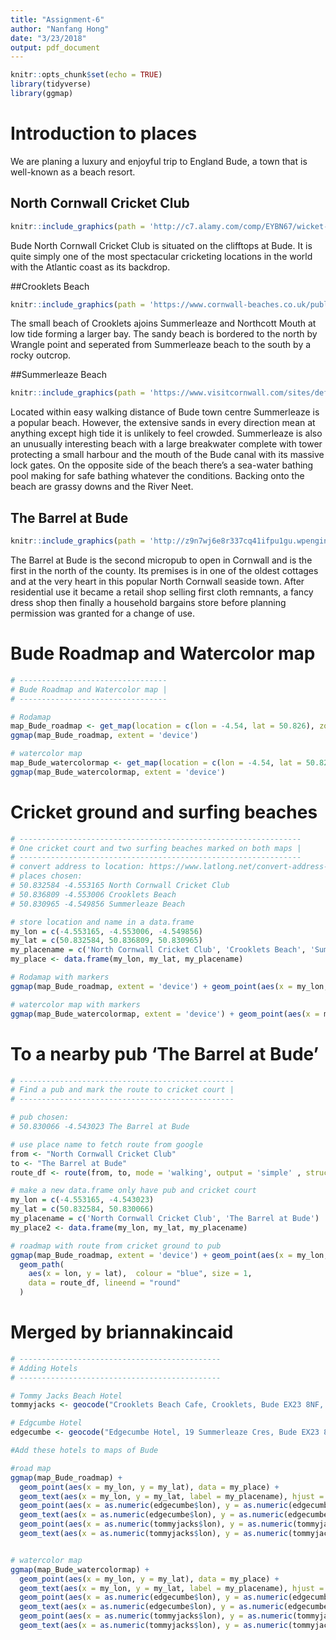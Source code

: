 ```yaml
---
title: "Assignment-6"
author: "Nanfang Hong"
date: "3/23/2018"
output: pdf_document
---
```


```r
knitr::opts_chunk$set(echo = TRUE)
library(tidyverse)
library(ggmap)
```

# Introduction to places 

We are planing a luxury and enjoyful trip to England Bude, a town that is well-known as a beach resort.

## North Cornwall Cricket Club 
```r
knitr::include_graphics(path = 'http://c7.alamy.com/comp/EYBN67/wicket-covers-at-bude-cricket-club-north-cornwall-EYBN67.jpg')
```

Bude North Cornwall Cricket Club is situated on the clifftops at Bude. It is quite simply one of the most spectacular cricketing locations in the world with the Atlantic coast as its backdrop. 

##Crooklets Beach
```r
knitr::include_graphics(path = 'https://www.cornwall-beaches.co.uk/public/photos/crooklets.jpg')
```
The small beach of Crooklets ajoins Summerleaze and Northcott Mouth at low tide forming a larger bay. The sandy beach is bordered to the north by Wrangle point and seperated from Summerleaze beach to the south by a rocky outcrop.

##Summerleaze Beach
```r
knitr::include_graphics(path = 'https://www.visitcornwall.com/sites/default/files/styles/product_image_breakpoints_theme_visitcornwall2_tablet_1_5x/public/Summerleaze%20Beach.jpg?itok=idqvGBEi&timestamp=1319809738')
```
Located within easy walking distance of Bude town centre Summerleaze is a popular beach. However, the extensive sands in every direction mean at anything except high tide it is unlikely to feel crowded.
Summerleaze is also an unusually interesting beach with a large breakwater complete with tower protecting a small harbour and the mouth of the Bude canal with its massive lock gates. On the opposite side of the beach there's a sea-water bathing pool making for safe bathing whatever the conditions. Backing onto the beach are grassy downs and the River Neet.

## The Barrel at Bude
```r
knitr::include_graphics(path = 'http://z9n7wj6e8r337cq41ifpu1gu.wpengine.netdna-cdn.com/wp-content/uploads/2017/11/barreldowr1117a.jpg')
```

The Barrel at Bude is the second micropub to open in Cornwall and is the first in the north of the county. Its premises is in one of the oldest cottages and at the very heart in this popular North Cornwall seaside town. After residential use it became a retail shop selling first cloth remnants, a fancy dress shop then finally a household bargains store before planning permission was granted for a change of use. 



# Bude Roadmap and Watercolor map

```r
# ---------------------------------
# Bude Roadmap and Watercolor map |
# ---------------------------------

# Rodamap
map_Bude_roadmap <- get_map(location = c(lon = -4.54, lat = 50.826), zoom = 14, maptype = 'roadmap', source = 'google')
ggmap(map_Bude_roadmap, extent = 'device')

# watercolor map
map_Bude_watercolormap <- get_map(location = c(lon = -4.54, lat = 50.826), zoom = 14, maptype = 'watercolor', source = 'google')
ggmap(map_Bude_watercolormap, extent = 'device')
```


# Cricket ground and surfing beaches

```r
# ---------------------------------------------------------------
# One cricket court and two surfing beaches marked on both maps |
# ---------------------------------------------------------------
# convert address to location: https://www.latlong.net/convert-address-to-lat-long.html
# places chosen: 
# 50.832584 -4.553165 North Cornwall Cricket Club 
# 50.836809 -4.553006 Crooklets Beach
# 50.830965 -4.549856 Summerleaze Beach

# store location and name in a data.frame
my_lon = c(-4.553165, -4.553006, -4.549856)
my_lat = c(50.832584, 50.836809, 50.830965)
my_placename = c('North Cornwall Cricket Club', 'Crooklets Beach', 'Summerleaze Beach')
my_place <- data.frame(my_lon, my_lat, my_placename)

# Rodamap with markers
ggmap(map_Bude_roadmap, extent = 'device') + geom_point(aes(x = my_lon, y = my_lat), data = my_place) + geom_text(aes(x = my_lon, y = my_lat, label = my_placename), hjust = - 0.1, data = my_place)

# watercolor map with markers
ggmap(map_Bude_watercolormap, extent = 'device') + geom_point(aes(x = my_lon, y = my_lat), data = my_place) + geom_text(aes(x = my_lon, y = my_lat, label = my_placename), hjust = - 0.1, data = my_place)

```


# To a nearby pub 'The Barrel at Bude'

```r
# ------------------------------------------------
# Find a pub and mark the route to cricket court |
# ------------------------------------------------

# pub chosen: 
# 50.830066 -4.543023 The Barrel at Bude

# use place name to fetch route from google
from <- "North Cornwall Cricket Club"
to <- "The Barrel at Bude"
route_df <- route(from, to, mode = 'walking', output = 'simple' , structure = "route")

# make a new data.frame only have pub and cricket court
my_lon = c(-4.553165, -4.543023)
my_lat = c(50.832584, 50.830066)
my_placename = c('North Cornwall Cricket Club', 'The Barrel at Bude')
my_place2 <- data.frame(my_lon, my_lat, my_placename)

# roadmap with route from cricket ground to pub
ggmap(map_Bude_roadmap, extent = 'device') + geom_point(aes(x = my_lon, y = my_lat), data = my_place2) + geom_text(aes(x = my_lon, y = my_lat, label = my_placename), hjust = - 0.1, data = my_place2) + 
  geom_path(
    aes(x = lon, y = lat),  colour = "blue", size = 1,
    data = route_df, lineend = "round"
  )
```


# Merged by briannakincaid

```r
# ---------------------------------------------
# Adding Hotels 
# ---------------------------------------------

# Tommy Jacks Beach Hotel
tommyjacks <- geocode("Crooklets Beach Cafe, Crooklets, Bude EX23 8NF, UK")

# Edgcumbe Hotel
edgecumbe <- geocode("Edgecumbe Hotel, 19 Summerleaze Cres, Bude EX23 8HJ, UK")

#Add these hotels to maps of Bude

#road map
ggmap(map_Bude_roadmap) + 
  geom_point(aes(x = my_lon, y = my_lat), data = my_place) + 
  geom_text(aes(x = my_lon, y = my_lat, label = my_placename), hjust = - 0.1, data = my_place) +
  geom_point(aes(x = as.numeric(edgecumbe$lon), y = as.numeric(edgecumbe$lat))) +
  geom_text(aes(x = as.numeric(edgecumbe$lon), y = as.numeric(edgecumbe$lat), label = "Edgecumbe Hotel", hjust=1, vjust=1)) +
  geom_point(aes(x = as.numeric(tommyjacks$lon), y = as.numeric(tommyjacks$lat))) +
  geom_text(aes(x = as.numeric(tommyjacks$lon), y = as.numeric(tommyjacks$lat), label = "Tommy Jacks Beach Hotel", hjust=1, vjust=1))


# watercolor map 
ggmap(map_Bude_watercolormap) + 
  geom_point(aes(x = my_lon, y = my_lat), data = my_place) + 
  geom_text(aes(x = my_lon, y = my_lat, label = my_placename), hjust = - 0.1, data = my_place) +
  geom_point(aes(x = as.numeric(edgecumbe$lon), y = as.numeric(edgecumbe$lat))) +
  geom_text(aes(x = as.numeric(edgecumbe$lon), y = as.numeric(edgecumbe$lat), label = "Edgecumbe Hotel", hjust=1, vjust=1)) +
  geom_point(aes(x = as.numeric(tommyjacks$lon), y = as.numeric(tommyjacks$lat))) +
  geom_text(aes(x = as.numeric(tommyjacks$lon), y = as.numeric(tommyjacks$lat), label = "Tommy Jacks Beach Hotel", hjust=1, vjust=1))

```


